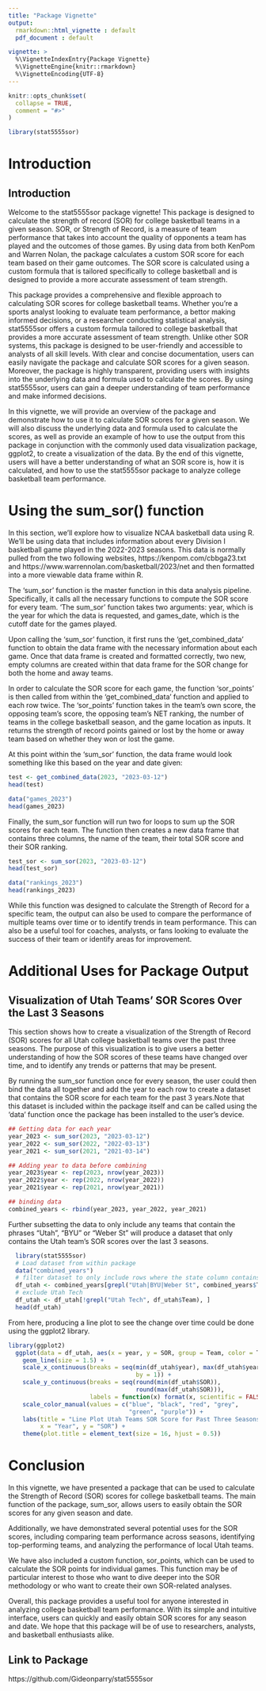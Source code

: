 ```yaml
---
title: "Package Vignette"
output: 
  rmarkdown::html_vignette : default
  pdf_document : default

vignette: >
  %\VignetteIndexEntry{Package Vignette}
  %\VignetteEngine{knitr::rmarkdown}
  %\VignetteEncoding{UTF-8}
---
```


```r
knitr::opts_chunk$set(
  collapse = TRUE,
  comment = "#>"
)
```

```r
library(stat5555sor)
```
# Introduction

Introduction
------------

Welcome to the stat5555sor package vignette! This package is designed to calculate the strength of record (SOR) for college basketball teams in a given season. SOR, or Strength of Record, is a measure of team performance that takes into account the quality of opponents a team has played and the outcomes of those games. By using data from both KenPom and Warren Nolan, the package calculates a custom SOR score for each team based on their game outcomes. The SOR score is calculated using a custom formula that is tailored specifically to college basketball and is designed to provide a more accurate assessment of team strength.

This package provides a comprehensive and flexible approach to calculating SOR scores for college basketball teams. Whether you're a sports analyst looking to evaluate team performance, a bettor making informed decisions, or a researcher conducting statistical analysis, stat5555sor offers a custom formula tailored to college basketball that provides a more accurate assessment of team strength. Unlike other SOR systems, this package is designed to be user-friendly and accessible to analysts of all skill levels. With clear and concise documentation, users can easily navigate the package and calculate SOR scores for a given season. Moreover, the package is highly transparent, providing users with insights into the underlying data and formula used to calculate the scores. By using stat5555sor, users can gain a deeper understanding of team performance and make informed decisions.

In this vignette, we will provide an overview of the package and demonstrate how to use it to calculate SOR scores for a given season. We will also discuss the underlying data and formula used to calculate the scores, as well as provide an example of how to use the output from this package in conjunction with the commonly used data visualization package, ggplot2, to create a visualization of the data. By the end of this vignette, users will have a better understanding of what an SOR score is, how it is calculated, and how to use the stat5555sor package to analyze college basketball team performance.
  
# Using the sum_sor() function

In this section, we'll explore how to visualize NCAA basketball data using R. We'll be using data that includes information about every Division I basketball game played in the 2022-2023 seasons. This data is normally pulled from the two following websites, https://kenpom.com/cbbga23.txt and https://www.warrennolan.com/basketball/2023/net and then formatted into a more viewable data frame within R.

The 'sum_sor' function is the master function in this data analysis pipeline. Specifically, it calls all the necessary functions to compute the SOR score for every team. 'The sum_sor' function takes two arguments: year, which is the year for which the data is requested, and games_date, which is the cutoff date for the games played.

Upon calling the 'sum_sor' function, it first runs the 'get_combined_data' function to obtain the data frame with the necessary information about each game. Once that data frame is created and formatted correctly, two new, empty columns are created within that data frame for the SOR change for both the home and away teams.

In order to calculate the SOR score for each game, the function 'sor_points' is then called from within the 'get_combined_data' function and applied to each row twice. The 'sor_points' function takes in the team's own score, the opposing team's score, the opposing team's NET ranking, the number of teams in the college basketball season, and the game location as inputs. It returns the strength of record points gained or lost by the home or away team based on whether they won or lost the game. 

At this point within the 'sum_sor' function, the data frame would look something like this based on the year and date given:

```r
test <- get_combined_data(2023, "2023-03-12")
head(test)
```

```r
data("games_2023")
head(games_2023)
```

Finally, the sum_sor function will run two for loops to sum up the SOR scores for each team. The function then creates a new data frame that contains three columns, the name of the team, their total SOR score and their SOR ranking.

```r
test_sor <- sum_sor(2023, "2023-03-12")
head(test_sor)
```

```r
data("rankings_2023")
head(rankings_2023)
```

While this function was designed to calculate the Strength of Record for a specific team, the output can also be used to compare the performance of multiple teams over time or to identify trends in team performance. This can also be a useful tool for coaches, analysts, or fans looking to evaluate the success of their team or identify areas for improvement.

# Additional Uses for Package Output
## Visualization of Utah Teams' SOR Scores Over the Last 3 Seasons

This section shows how to create a visualization of the Strength of Record (SOR) scores for all Utah college basketball teams over the past three seasons. The purpose of this visualization is to give users a better understanding of how the SOR scores of these teams have changed over time, and to identify any trends or patterns that may be present.

By running the sum_sor function once for every season, the user could then bind the data all together and add the year to each row to create a dataset that contains the SOR score for each team for the past 3 years.Note that this dataset is included within the package itself and can be called using the 'data' function once the package has been installed to the user's device.

```r
## Getting data for each year
year_2023 <- sum_sor(2023, "2023-03-12")
year_2022 <- sum_sor(2022, "2022-03-13")
year_2021 <- sum_sor(2021, "2021-03-14")

## Adding year to data before combining
year_2023$year <- rep(2023, nrow(year_2023))
year_2022$year <- rep(2022, nrow(year_2022))
year_2021$year <- rep(2021, nrow(year_2021))

## binding data
combined_years <- rbind(year_2023, year_2022, year_2021)

```

Further subsetting the data to only include any teams that contain the phrases "Utah", "BYU" or "Weber St" will produce a dataset that only contains the Utah team's SOR scores over the last 3 seasons. 

```r
  library(stat5555sor)
  # Load dataset from within package
  data("combined_years")
  # filter dataset to only include rows where the state column contains "Utah"
  df_utah <- combined_years[grepl("Utah|BYU|Weber St", combined_years$Team), ]
  # exclude Utah Tech
  df_utah <- df_utah[!grepl("Utah Tech", df_utah$Team), ]
  head(df_utah)
```
From here, producing a line plot to see the change over time could be done using the ggplot2 library.
```r
library(ggplot2)
  ggplot(data = df_utah, aes(x = year, y = SOR, group = Team, color = Team)) +
    geom_line(size = 1.5) +
    scale_x_continuous(breaks = seq(min(df_utah$year), max(df_utah$year),
                                    by = 1)) +
    scale_y_continuous(breaks = seq(round(min(df_utah$SOR)),
                                    round(max(df_utah$SOR))),
                       labels = function(x) format(x, scientific = FALSE)) +
    scale_color_manual(values = c("blue", "black", "red", "grey",
                                  "green", "purple")) +
    labs(title = "Line Plot Utah Teams SOR Score for Past Three Seasons",
         x = "Year", y = "SOR") +
    theme(plot.title = element_text(size = 16, hjust = 0.5))
```

# Conclusion

In this vignette, we have presented a package that can be used to calculate the Strength of Record (SOR) scores for college basketball teams. The main function of the package, sum_sor, allows users to easily obtain the SOR scores for any given season and date.

Additionally, we have demonstrated several potential uses for the SOR scores, including comparing team performance across seasons, identifying top-performing teams, and analyzing the performance of local Utah teams.

We have also included a custom function, sor_points, which can be used to calculate the SOR points for individual games. This function may be of particular interest to those who want to dive deeper into the SOR methodology or who want to create their own SOR-related analyses.

Overall, this package provides a useful tool for anyone interested in analyzing college basketball team performance. With its simple and intuitive interface, users can quickly and easily obtain SOR scores for any season and date. We hope that this package will be of use to researchers, analysts, and basketball enthusiasts alike.

## Link to Package
https://github.com/Gideonparry/stat5555sor


